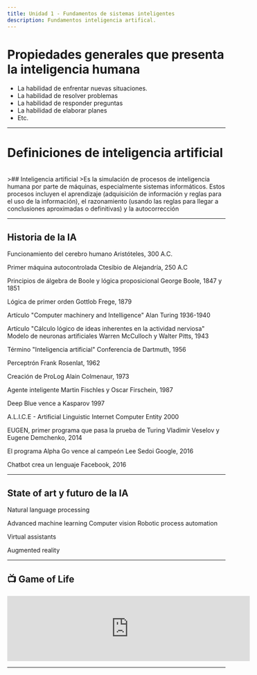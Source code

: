 ```yaml
---
title: Unidad 1 - Fundamentos de sistemas inteligentes
description: Fundamentos inteligencia artifical.
---
```



# Propiedades generales que presenta la inteligencia humana

- La habilidad de enfrentar nuevas situaciones.
- La habilidad de resolver problemas
- La habilidad de responder preguntas
- La habilidad de elaborar planes
- Etc.

----
# Definiciones de inteligencia artificial

<br/>
>## Inteligencia artificial
>Es la simulación de procesos de inteligencia humana por parte de máquinas, especialmente sistemas informáticos. Estos procesos incluyen el aprendizaje (adquisición de información y reglas para el uso de la información), el razonamiento (usando las reglas para llegar a conclusiones aproximadas o definitivas) y la autocorrección


----
## Historia de la IA

Funcionamiento del cerebro humano
Aristóteles, 300 A.C.

Primer máquina autocontrolada
Ctesibio de Alejandría, 250 A.C

Principios de álgebra de Boole y lógica proposicional
George Boole, 1847 y 1851

Lógica de primer orden
Gottlob Frege, 1879

Artículo "Computer machinery and Intelligence"
Alan Turing 1936-1940

Artículo "Cálculo lógico de ideas inherentes en la actividad nerviosa"
Modelo de neuronas artificiales
Warren McCulloch y Walter Pitts, 1943

Término "Inteligencia artificial"
Conferencia de Dartmuth, 1956

Perceptrón
Frank Rosenlat, 1962

Creación de ProLog
Alain Colmenaur, 1973

Agente inteligente
Martin Fischles y Oscar Firschein, 1987

Deep Blue vence a Kasparov
1997

A.L.I.C.E - Artificial Linguistic Internet Computer Entity
2000

EUGEN, primer programa que pasa la prueba de Turing
Vladimir Veselov y Eugene Demchenko, 2014

El programa Alpha Go vence al campeón Lee Sedoi
Google, 2016

Chatbot crea un lenguaje
Facebook, 2016

----
## State of art y futuro de la IA

Natural language processing

Advanced machine learning
Computer vision
Robotic process automation

Virtual assistants

Augmented reality

----
## 📺  Game of Life

<iframe width="560" src="https://www.youtube.com/embed/R9Plq-D1gEk?si=PEgYy9khKyV_2Qls" title="YouTube video player" frameborder="0" allow="accelerometer; autoplay; clipboard-write; encrypted-media; gyroscope; picture-in-picture; web-share" referrerpolicy="strict-origin-when-cross-origin" allowfullscreen></iframe>
<br/>

----
